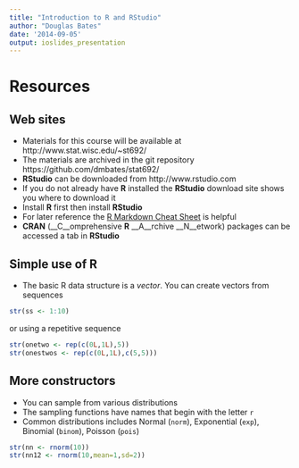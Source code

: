 ```yaml
---
title: "Introduction to R and RStudio"
author: "Douglas Bates"
date: '2014-09-05'
output: ioslides_presentation
---
```

# Resources
## Web sites
- Materials for this course will be available at http://www.stat.wisc.edu/~st692/
- The materials are archived in the git repository https://github.com/dmbates/stat692/
- __RStudio__ can be downloaded from http://www.rstudio.com
- If you do not already have __R__ installed the __RStudio__ download site shows you where to download it
- Install __R__ first then install __RStudio__
- For later reference the [R Markdown Cheat Sheet](http://shiny.rstudio.com/articles/rm-cheatsheet.html) is helpful
- __CRAN__ (__C__omprehensive __R__ __A__rchive __N__etwork) packages can be accessed a tab in __RStudio__

## Simple use of R

- The basic R data structure is a _vector_.  You can create vectors from sequences
```r
str(ss <- 1:10)
```
or using a repetitive sequence
```r
str(onetwo <- rep(c(0L,1L),5))
str(onestwos <- rep(c(0L,1L),c(5,5)))
```

## More constructors
- You can sample from various distributions
- The sampling functions have names that begin with the letter `r`
- Common distributions includes Normal (`norm`), Exponential (`exp`), Binomial (`binom`), Poisson (`pois`)
```r
str(nn <- rnorm(10))
str(nn12 <- rnorm(10,mean=1,sd=2))
```


